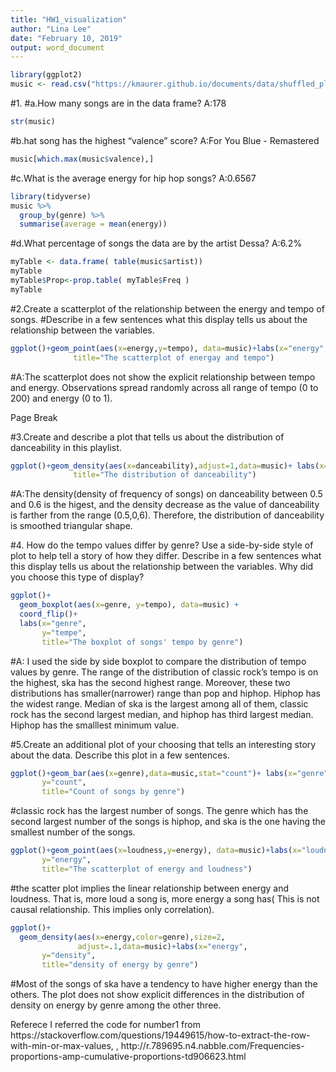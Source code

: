 ---
title: "HW1_visualization"
author: "Lina Lee"
date: "February 10, 2019"
output: word_document
---


```{r}
library(ggplot2)
music <- read.csv("https://kmaurer.github.io/documents/data/shuffled_playlist.csv")
```

#1.
#a.How many songs are in the data frame? A:178
```{r}
str(music)
```
#b.hat song has the highest "valence" score? A:For You Blue - Remastered
```{r}
music[which.max(music$valence),]
```

#c.What is the average energy for hip hop songs? A:0.6567

```{r}
library(tidyverse)
music %>% 
  group_by(genre) %>% 
  summarise(average = mean(energy))
```

#d.What percentage of songs the data are by the artist Dessa? A:6.2%

```{r}
myTable <- data.frame( table(music$artist)) 
myTable
myTable$Prop<-prop.table( myTable$Freq ) 
myTable
```

#2.Create a scatterplot of the relationship between the energy and tempo of songs. 
#Describe in a few sentences what this display tells us about the relationship between the variables.
```{r}
ggplot()+geom_point(aes(x=energy,y=tempo), data=music)+labs(x="energy",y="tempo", 
              title="The scatterplot of energay and tempo")
```

#A:The scatterplot does not show the explicit relationship between tempo and energy. Observations spread randomly across all range of tempo (0 to 200) and energy (0 to 1).

Page Break

#3.Create and describe a plot that tells us about the distribution of danceability in this playlist.

```{r}
ggplot()+geom_density(aes(x=danceability),adjust=1,data=music)+ labs(x="danceability", 
              title="The distribution of danceability")
```

#A:The density(density of frequency of songs) on danceability between 0.5 and 0.6 is the higest, and the density decrease as the value of danceability is farther from the range (0.5,0,6). Therefore, the distribution of danceability is smoothed triangular shape.

\newline

#4. How do the tempo values differ by genre? Use a side-by-side style of plot to help tell a story of how they differ. Describe in a few sentences what this display tells us about the relationship between the variables. Why did you choose this type of display?

```{r}
ggplot()+
  geom_boxplot(aes(x=genre, y=tempo), data=music) +
  coord_flip()+
  labs(x="genre", 
       y="tempe",
       title="The boxplot of songs' tempo by genre")
```

#A: I used the side by side boxplot to compare the distribution of tempo values by genre. The range of the distribution of classic rock's tempo is on the highest, ska has the second highest range. Moreover, these two distributions has smaller(narrower) range than pop and hiphop. Hiphop has the widest range. Median of ska is the largest among all of them, classic rock has the second largest median, and hiphop has third largest median. Hiphop has the smalllest minimum value.


\newline


#5.Create an additional plot of your choosing that tells an interesting story about the data. Describe this plot in a few sentences.

```{r}
ggplot()+geom_bar(aes(x=genre),data=music,stat="count")+ labs(x="genre", 
       y="count",
       title="Count of songs by genre")
```

#classic rock has the largest number of songs. The genre which has the second largest number of the songs is hiphop, and ska is the one having the smallest number of the songs. 

```{r}
ggplot()+geom_point(aes(x=loudness,y=energy), data=music)+labs(x="loudness", 
       y="energy",
       title="The scatterplot of energy and loudness")
```

#the scatter plot implies the linear relationship between energy and loudness. That is, more loud a song is, more energy a song has( This is not causal relationship. This implies only correlation).

```{r}
ggplot()+
  geom_density(aes(x=energy,color=genre),size=2,
               adjust=.1,data=music)+labs(x="energy", 
       y="density",
       title="density of energy by genre")
```

#Most of the songs of ska have a tendency to have higher energy than the others. The plot does not show explicit differences in the distribution of density on energy by genre among the other three.



Referece
I referred the code for number1 from https://stackoverflow.com/questions/19449615/how-to-extract-the-row-with-min-or-max-values,
, http://r.789695.n4.nabble.com/Frequencies-proportions-amp-cumulative-proportions-td906623.html